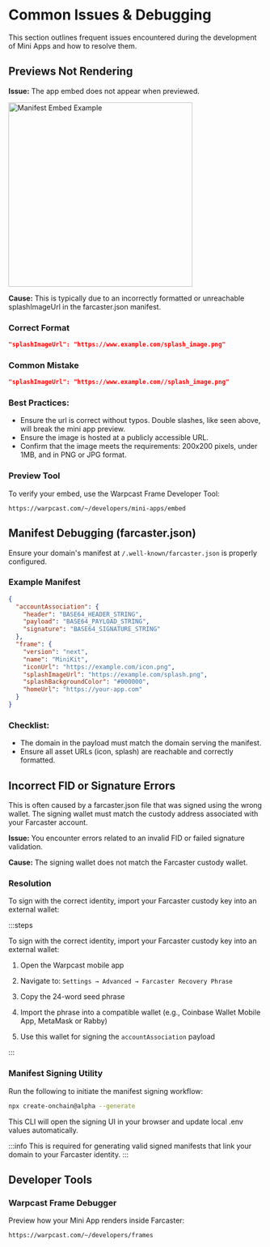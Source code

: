 # Common Issues & Debugging

This section outlines frequent issues encountered during the development of Mini Apps and how to resolve them.

## Previews Not Rendering

**Issue:** The app embed does not appear when previewed.

<img
  alt="Manifest Embed Example"
  src="/images/minikit/example_embed.png"
  height="364"
/>

**Cause:** This is typically due to an incorrectly formatted or unreachable splashImageUrl in the farcaster.json manifest.

### Correct Format

```json
"splashImageUrl": "https://www.example.com/splash_image.png"
```

### Common Mistake

```json
"splashImageUrl": "https://www.example.com//splash_image.png"
```

### Best Practices:

- Ensure the url is correct without typos. Double slashes, like seen above, will break the mini app preview.
- Ensure the image is hosted at a publicly accessible URL.
- Confirm that the image meets the requirements: 200x200 pixels, under 1MB, and in PNG or JPG format.

### Preview Tool

To verify your embed, use the Warpcast Frame Developer Tool:
```
https://warpcast.com/~/developers/mini-apps/embed
```

## Manifest Debugging (farcaster.json)

Ensure your domain's manifest at `/.well-known/farcaster.json` is properly configured.

### Example Manifest

```json
{
  "accountAssociation": {
    "header": "BASE64_HEADER_STRING",
    "payload": "BASE64_PAYLOAD_STRING",
    "signature": "BASE64_SIGNATURE_STRING"
  },
  "frame": {
    "version": "next",
    "name": "MiniKit",
    "iconUrl": "https://example.com/icon.png",
    "splashImageUrl": "https://example.com/splash.png",
    "splashBackgroundColor": "#000000",
    "homeUrl": "https://your-app.com"
  }
}
```

### Checklist:

- The domain in the payload must match the domain serving the manifest.
- Ensure all asset URLs (icon, splash) are reachable and correctly formatted.

## Incorrect FID or Signature Errors

This is often caused by a farcaster.json file that was signed using the wrong wallet. The signing wallet must match the custody address associated with your Farcaster account.

**Issue:** You encounter errors related to an invalid FID or failed signature validation.

**Cause:** The signing wallet does not match the Farcaster custody wallet.

### Resolution

To sign with the correct identity, import your Farcaster custody key into an external wallet:

:::steps

To sign with the correct identity, import your Farcaster custody key into an external wallet:

1. Open the Warpcast mobile app

2. Navigate to: `Settings → Advanced → Farcaster Recovery Phrase`

3. Copy the 24-word seed phrase

4. Import the phrase into a compatible wallet (e.g., Coinbase Wallet Mobile App, MetaMask or Rabby)

5. Use this wallet for signing the `accountAssociation` payload  

:::

### Manifest Signing Utility

Run the following to initiate the manifest signing workflow:

```bash
npx create-onchain@alpha --generate
```

This CLI will open the signing UI in your browser and update local .env values automatically.

:::info
This is required for generating valid signed manifests that link your domain to your Farcaster identity.
:::

## Developer Tools

### Warpcast Frame Debugger

Preview how your Mini App renders inside Farcaster:
```
https://warpcast.com/~/developers/frames
```
